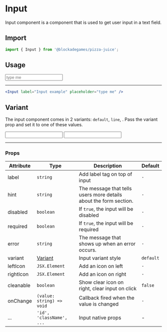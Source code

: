 
# Input

Input component is a component that is used to get user input in a text field.

## Import

```jsx
import { Input } from '@blockadegames/pizza-juice';
```

## Usage

<Stack wrap="wrap">
  <Input label="Input example" placeholder="type me" />
</Stack>

---

```jsx
<Input label="Input example" placeholder="type me" />
```

## Variant

The input component comes in 2 variants: `default`, `line`, . Pass the variant prop and set it to one of these values.

<Stack direction="column" wrap="wrap">
  <Input label="Default" variant="default" />
  <Input label="Line" variant="line" />
</Stack>

---

### Props

| Attribute | Type                      | Description                                                       | Default   |
| --------- | ------------------------- | ----------------------------------------------------------------- | --------- |
| label     | `string`                  | Add label tag on top of input                                     | `-`       |
| hint      | `string`                  | The message that tells users more details about the form section. | `-`       |
| disabled  | `boolean`                 | If `true`, the input will be disabled                             | `-`       |
| required  | `boolean`                 | If `true`, the input will be required                             | `-`       |
| error     | `string`                  | The message that shows up when an error occurs.                   | `-`       |
| variant   | [Variant](#variant)       | Input variant style                                               | `default` |
| leftIcon  | `JSX.Element`             | Add an icon on left                                               | `-`       |
| rightIcon | `JSX.Element`             | Add an icon on right                                              | `-`       |
| cleanable | `boolean`                 | Show clear icon on right, clear input on click                    | `false`   |
| onChange  | `(value: string) => void` | Callback fired when the value is changed                          | `-`       |
| ...       | `'id', 'className', ...`  | Input native props                                                | -         |
